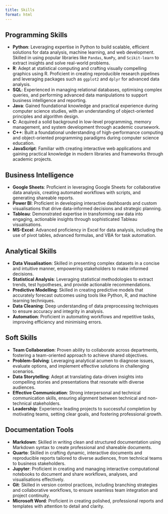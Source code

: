 ```yaml
---
title: Skills
format: html
---
```


::::{.panel-tabset .skills-page}

## Programming Skills

- **Python**: Leveraging expertise in Python to build scalable, efficient solutions for data analysis, machine learning, and web development. Skilled in using popular libraries like `Pandas`, `NumPy`, and `Scikit-learn` to extract insights and solve real-world problems.
- **R**: Adept at statistical computing and crafting visually compelling graphics using R. Proficient in creating reproducible research pipelines and leveraging packages such as `ggplot2` and `dplyr` for advanced data analysis.
- **SQL**: Experienced in managing relational databases, optimising complex queries, and performing advanced data manipulations to support business intelligence and reporting.
- **Java**: Gained foundational knowledge and practical experience during computer science studies, with an understanding of object-oriented principles and algorithm design.
- **C**: Acquired a solid background in low-level programming, memory management, and system development through academic coursework.
- **C++**: Built a foundational understanding of high-performance computing and object-oriented programming paradigms during computer science education.
- **JavaScript**: Familiar with creating interactive web applications and gaining practical knowledge in modern libraries and frameworks through academic projects.

## Business Intelligence

- **Google Sheets**: Proficient in leveraging Google Sheets for collaborative data analysis, creating automated workflows with scripts, and generating shareable reports.
- **Power BI**: Proficient in developing interactive dashboards and custom visualisations that drive data-informed decisions and strategic planning.
- **Tableau**: Demonstrated expertise in transforming raw data into engaging, actionable insights through sophisticated Tableau visualisations.
- **MS-Excel**: Advanced proficiency in Excel for data analysis, including the use of pivot tables, advanced formulas, and VBA for task automation.

## Analytical Skills

- **Data Visualisation**: Skilled in presenting complex datasets in a concise and intuitive manner, empowering stakeholders to make informed decisions.
- **Statistical Analysis**: Leveraging statistical methodologies to extract trends, test hypotheses, and provide actionable recommendations.
- **Predictive Modelling**: Skilled in creating predictive models that accurately forecast outcomes using tools like Python, R, and machine learning techniques.
- **Data Cleaning**: Deep understanding of data preprocessing techniques to ensure accuracy and integrity in analysis.
- **Automation**: Proficient in automating workflows and repetitive tasks, improving efficiency and minimising errors.

## Soft Skills

- **Team Collaboration**: Proven ability to collaborate across departments, fostering a team-oriented approach to achieve shared objectives.
- **Problem-Solving**: Leveraging analytical acumen to diagnose issues, evaluate options, and implement effective solutions in challenging scenarios.
- **Data Storytelling**: Adept at translating data-driven insights into compelling stories and presentations that resonate with diverse audiences.
- **Effective Communication**: Strong interpersonal and technical communication skills, ensuring alignment between technical and non-technical stakeholders.
- **Leadership**: Experience leading projects to successful completion by motivating teams, setting clear goals, and fostering professional growth.

## Documentation Tools

- **Markdown**: Skilled in writing clean and structured documentation using Markdown syntax to create professional and shareable documents.
- **Quarto**: Skilled in crafting dynamic, interactive documents and reproducible reports tailored to diverse audiences, from technical teams to business stakeholders.
- **Jupyter**: Proficient in creating and managing interactive computational notebooks to document and share workflows, analyses, and visualisations effectively.
- **Git**: Skilled in version control practices, including branching strategies and collaborative workflows, to ensure seamless team integration and project continuity.
- **Microsoft Word**: Proficient in creating polished, professional reports and templates with attention to detail and clarity.

::::